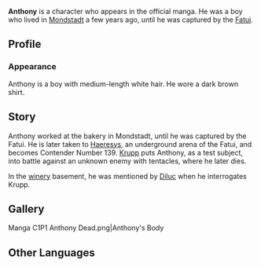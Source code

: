 {{About|the manga-only character|the in-game NPC|Anthony}}
{{Character Infobox
|name             = Anthony
|image            = NPC Anthony (Manga).png
|type             = Manga-Only
|deceased         = Past
|region           = Mondstadt
}}
'''Anthony''' is a character who appears in the official manga. He was a boy who lived in [[Mondstadt]] a few years ago, until he was captured by the [[Fatui]].

==Profile==
===Appearance===
Anthony is a boy with medium-length white hair. He wore a dark brown shirt.

==Story==
Anthony worked at the bakery in Mondstadt, until he was captured by the Fatui. He is later taken to [[Haeresys]], an underground arena of the Fatui, and becomes Contender Number 139. [[Krupp]] puts Anthony, as a test subject, into battle against an unknown enemy with tentacles, where he later dies.

In the [[Dawn Winery|winery]] basement, he was mentioned by [[Diluc]] when he interrogates Krupp.

==Gallery==
<gallery>
Manga C1P1 Anthony Dead.png|Anthony's Body
</gallery>

==Other Languages==
{{Other Languages|default_hidden = 1
|en       = Anthony
|zhs      = 安东尼
|zhs_rm   = Āndōngní
|zht      = 安東尼
|zht_rm   = Āndōngní
|ja       = アンソニー
|ja_rm    = Ansonii
|ko       = 안토니
|es       = Anthony
|fr       = Anthony
|ru       = Энтони
|th       = แอนโทนี่
|th_rm    = Aenthoni
|vi       = Anthony
|de       = Anthony
|id       = Anthony
|pt       = Anthony
}}
